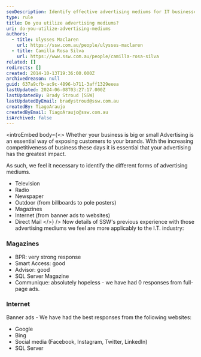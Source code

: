 ```yaml
---
seoDescription: Identify effective advertising mediums for IT businesses, from television to direct mail, and learn how SSW's experience with magazines and internet platforms compares.
type: rule
title: Do you utilize advertising mediums?
uri: do-you-utilize-advertising-mediums
authors:
  - title: Ulysses Maclaren
    url: https://ssw.com.au/people/ulysses-maclaren
  - title: Camilla Rosa Silva
    url: https://www.ssw.com.au/people/camilla-rosa-silva
related: []
redirects: []
created: 2014-10-13T19:36:00.000Z
archivedreason: null
guid: 637a9cfb-ac9c-4896-b711-3aff1329eeea
lastUpdated: 2024-06-08T03:27:17.000Z
lastUpdatedBy: Brady Stroud [SSW]
lastUpdatedByEmail: bradystroud@ssw.com.au
createdBy: TiagoAraujo
createdByEmail: TiagoAraujo@ssw.com.au
isArchived: false
---
```


<introEmbed
  body={<>
Whether your business is big or small Advertising is an essential way of exposing customers to your brands. With the increasing competitiveness of business these days it is essential that your advertising has the greatest impact.

As such, we feel it necessary to identify the different forms of advertising mediums.

- Television
- Radio
- Newspaper
- Outdoor (from billboards to pole posters)
- Magazines
- Internet (from banner ads to websites)
- Direct Mail
  </>}
/>
Now details of SSW's previous experience with those advertising mediums we feel are more applicably to the I.T. industry:

### Magazines

- BPR: very strong response
- Smart Access: good
- Advisor: good
- SQL Server Magazine
- Communique: absolutely hopeless - we have had 0 responses from full-page ads.

### Internet

Banner ads - We have had the best responses from the following websites:

- Google
- Bing
- Social media (Facebook, Instagram, Twitter, LinkedIn)
- SQL Server
